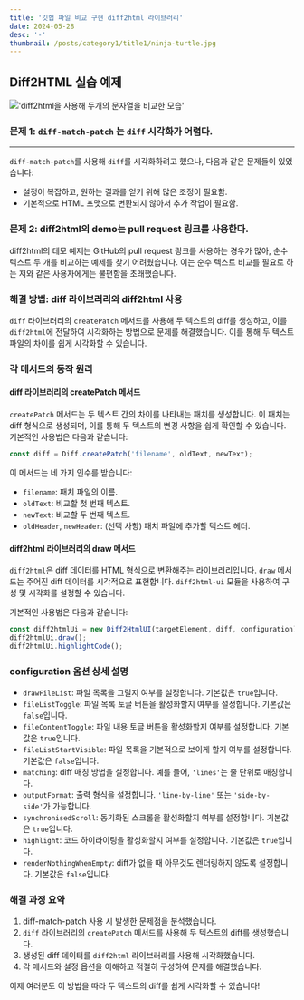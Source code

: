 ```yaml
---
title: '깃헙 파일 비교 구현 diff2html 라이브러리'
date: 2024-05-28
desc: '-'
thumbnail: /posts/category1/title1/ninja-turtle.jpg
---
```



## Diff2HTML 실습 예제

!['diff2html을 사용해 두개의 문자열을 비교한 모습'](/posts/etc/diff2html/diff2html-rendered.webp)

### 문제 1: `diff-match-patch` 는 `diff` 시각화가 어렵다.
---

`diff-match-patch`를 사용해 `diff`를 시각화하려고 했으나, 다음과 같은 문제들이 있었습니다:

- 설정이 복잡하고, 원하는 결과를 얻기 위해 많은 조정이 필요함.
- 기본적으로 HTML 포맷으로 변환되지 않아서 추가 작업이 필요함.


### 문제 2: diff2html의 demo는 pull request 링크를 사용한다.

diff2html의 데모 예제는 GitHub의 pull request 링크를 사용하는 경우가 많아, 순수 텍스트 두 개를 비교하는 예제를 찾기 어려웠습니다. 이는 순수 텍스트 비교를 필요로 하는 저와 같은 사용자에게는 불편함을 초래했습니다.

### 해결 방법: diff 라이브러리와 diff2html 사용

`diff` 라이브러리의 `createPatch` 메서드를 사용해 두 텍스트의 diff를 생성하고, 이를 `diff2html`에 전달하여 시각화하는 방법으로 문제를 해결했습니다. 이를 통해 두 텍스트 파일의 차이를 쉽게 시각화할 수 있습니다.

### 각 메서드의 동작 원리

#### diff 라이브러리의 createPatch 메서드

`createPatch` 메서드는 두 텍스트 간의 차이를 나타내는 패치를 생성합니다. 이 패치는 diff 형식으로 생성되며, 이를 통해 두 텍스트의 변경 사항을 쉽게 확인할 수 있습니다. 기본적인 사용법은 다음과 같습니다:

```javascript
const diff = Diff.createPatch('filename', oldText, newText);
```

이 메서드는 네 가지 인수를 받습니다:

- `filename`: 패치 파일의 이름.
- `oldText`: 비교할 첫 번째 텍스트.
- `newText`: 비교할 두 번째 텍스트.
- `oldHeader`, `newHeader`: (선택 사항) 패치 파일에 추가할 텍스트 헤더.

#### diff2html 라이브러리의 draw 메서드

`diff2html`은 diff 데이터를 HTML 형식으로 변환해주는 라이브러리입니다. `draw` 메서드는 주어진 diff 데이터를 시각적으로 표현합니다. `diff2html-ui` 모듈을 사용하여 구성 및 시각화를 설정할 수 있습니다.

기본적인 사용법은 다음과 같습니다:

```javascript
const diff2htmlUi = new Diff2HtmlUI(targetElement, diff, configuration);
diff2htmlUi.draw();
diff2htmlUi.highlightCode();
```

### configuration 옵션 상세 설명

- `drawFileList`: 파일 목록을 그릴지 여부를 설정합니다. 기본값은 `true`입니다.
- `fileListToggle`: 파일 목록 토글 버튼을 활성화할지 여부를 설정합니다. 기본값은 `false`입니다.
- `fileContentToggle`: 파일 내용 토글 버튼을 활성화할지 여부를 설정합니다. 기본값은 `true`입니다.
- `fileListStartVisible`: 파일 목록을 기본적으로 보이게 할지 여부를 설정합니다. 기본값은 `false`입니다.
- `matching`: diff 매칭 방법을 설정합니다. 예를 들어, `'lines'`는 줄 단위로 매칭합니다.
- `outputFormat`: 출력 형식을 설정합니다. `'line-by-line'` 또는 `'side-by-side'`가 가능합니다.
- `synchronisedScroll`: 동기화된 스크롤을 활성화할지 여부를 설정합니다. 기본값은 `true`입니다.
- `highlight`: 코드 하이라이팅을 활성화할지 여부를 설정합니다. 기본값은 `true`입니다.
- `renderNothingWhenEmpty`: diff가 없을 때 아무것도 렌더링하지 않도록 설정합니다. 기본값은 `false`입니다.

### 해결 과정 요약

1. diff-match-patch 사용 시 발생한 문제점을 분석했습니다.
2. `diff` 라이브러리의 `createPatch` 메서드를 사용해 두 텍스트의 diff를 생성했습니다.
3. 생성된 diff 데이터를 `diff2html` 라이브러리를 사용해 시각화했습니다.
4. 각 메서드와 설정 옵션을 이해하고 적절히 구성하여 문제를 해결했습니다.

이제 여러분도 이 방법을 따라 두 텍스트의 diff를 쉽게 시각화할 수 있습니다!
